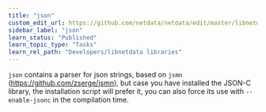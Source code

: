 ```yaml
---
title: "json"
custom_edit_url: https://github.com/netdata/netdata/edit/master/libnetdata/json/README.md
sidebar_label: "json"
learn_status: "Published"
learn_topic_type: "Tasks"
learn_rel_path: "Developers/libnetdata libraries"
---
```



`json` contains a parser for json strings, based on `jsmn` (<https://github.com/zserge/jsmn>), but case you have installed the JSON-C library, the installation script will prefer it, you can also force its use with `--enable-jsonc` in the compilation time.


